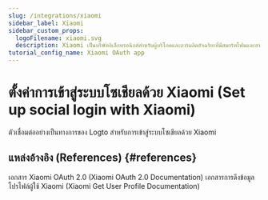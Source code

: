 ```yaml
---
slug: /integrations/xiaomi
sidebar_label: Xiaomi
sidebar_custom_props:
  logoFilename: xiaomi.svg
  description: Xiaomi เป็นบริษัทอิเล็กทรอนิกส์สำหรับผู้บริโภคและการผลิตอัจฉริยะที่มีสมาร์ทโฟนและฮาร์ดแวร์อัจฉริยะ
tutorial_config_name: Xiaomi OAuth app
---
```




# ตั้งค่าการเข้าสู่ระบบโซเชียลด้วย Xiaomi (Set up social login with Xiaomi)

ตัวเชื่อมต่ออย่างเป็นทางการของ Logto สำหรับการเข้าสู่ระบบโซเชียลด้วย Xiaomi

<GuideTip />

<Integration />

## แหล่งอ้างอิง (References) \{#references}

<Url href="https://dev.mi.com/xiaomihyperos/documentation/detail?pId=1708">
  เอกสาร Xiaomi OAuth 2.0 (Xiaomi OAuth 2.0 Documentation)
</Url>

<Url href="https://dev.mi.com/xiaomihyperos/documentation/detail?pId=1517">
  เอกสารการดึงข้อมูลโปรไฟล์ผู้ใช้ Xiaomi (Xiaomi Get User Profile Documentation)
</Url>
